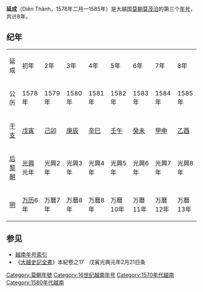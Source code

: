 {{Eranamebox|年号=延成
|起讫时间= 1578年—1585年
|政权= [[莫朝|莫朝]]
|帝王= [[莫茂洽|莫茂洽]]
|历时= 8年
|timeline=
|说明=
}}
'''延成'''（Diên Thành，1578年二月—1585年）是大越国[[莫朝|莫朝]][[莫茂洽|莫茂洽]]的第三个[[年号|年号]]，共计8年。

==纪年==

{| class="wikitable" style="text-align:center"
|- style="font-weight:bold"
|延成||初年||2年||3年||4年||5年||6年||7年||8年
|- 
|公历||1578年||1579年||1580年||1581年||1582年||1583年||1584年||1585年
|- 
|[[干支|干支]]||[[戊寅|戊寅]]||[[己卯|己卯]]||[[庚辰|庚辰]]||[[辛巳|辛巳]]||[[壬午|壬午]]||[[癸未|癸未]]||[[甲申|甲申]]||[[乙酉|乙酉]] 
|-
|[[后黎朝|后黎朝]]||[[光興_(越南)|光興]]元年||光興2年||光興3年||光興4年||光興5年||光興6年||光興7年||光興8年
|-
|[[明|明]]||[[万历|万历]]6年||万曆7年||万曆8年||万曆8年||万曆10年||万曆11年||万曆12年||万曆13年
|}

==参见==
*[[越南年号索引|越南年号索引]]
*《[[大越史記全書|大越史記全書]]》本紀卷之17　戊寅光興元年2月21日条

{{年号|[[崇康|崇康]]|[[越南年号索引|越南莫朝年号]]|[[端泰|端泰]]}}
{{越南年號}}
[[Category:莫朝年號|Category:莫朝年號]]
[[Category:16世纪越南年号|Category:16世纪越南年号]]
[[Category:1570年代越南|Category:1570年代越南]]
[[Category:1580年代越南|Category:1580年代越南]]